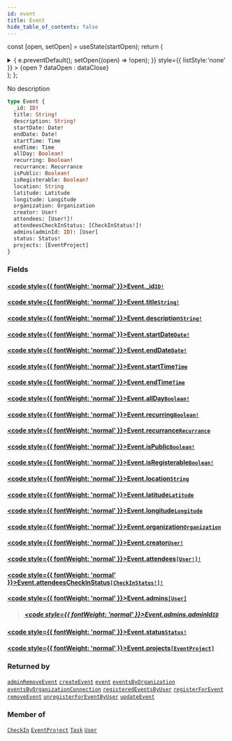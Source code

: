 ```yaml
---
id: event
title: Event
hide_table_of_contents: false
---
```






const [open, setOpen] = useState(startOpen);
return (
<details {...(open ? { open: true } : {})} className="details" style={{ border:'none', boxShadow:'none', background:'var(--ifm-background-color)' }}>
<summary
onClick={(e) => {
e.preventDefault();
setOpen((open) => !open);
}}
style={{ listStyle:'none' }} >
{open ? dataOpen : dataClose}
</summary>
{open && children}
</details>
);
};

No description

```graphql
type Event {
  _id: ID!
  title: String!
  description: String!
  startDate: Date!
  endDate: Date!
  startTime: Time
  endTime: Time
  allDay: Boolean!
  recurring: Boolean!
  recurrance: Recurrance
  isPublic: Boolean!
  isRegisterable: Boolean!
  location: String
  latitude: Latitude
  longitude: Longitude
  organization: Organization
  creator: User!
  attendees: [User!]!
  attendeesCheckInStatus: [CheckInStatus!]!
  admins(adminId: ID): [User]
  status: Status!
  projects: [EventProject]
}
```

### Fields

#### [<code style={{ fontWeight: 'normal' }}>Event.<b>\_id</b></code>](#)<Bullet />[`ID!`](../../../docs/schema/scalars/id) <Badge class="secondary" text="non-null"/> <Badge class="secondary" text="scalar"/>

>

#### [<code style={{ fontWeight: 'normal' }}>Event.<b>title</b></code>](#)<Bullet />[`String!`](../../../docs/schema/scalars/string) <Badge class="secondary" text="non-null"/> <Badge class="secondary" text="scalar"/>

>

#### [<code style={{ fontWeight: 'normal' }}>Event.<b>description</b></code>](#)<Bullet />[`String!`](../../../docs/schema/scalars/string) <Badge class="secondary" text="non-null"/> <Badge class="secondary" text="scalar"/>

>

#### [<code style={{ fontWeight: 'normal' }}>Event.<b>startDate</b></code>](#)<Bullet />[`Date!`](../../../docs/schema/scalars/date) <Badge class="secondary" text="non-null"/> <Badge class="secondary" text="scalar"/>

>

#### [<code style={{ fontWeight: 'normal' }}>Event.<b>endDate</b></code>](#)<Bullet />[`Date!`](../../../docs/schema/scalars/date) <Badge class="secondary" text="non-null"/> <Badge class="secondary" text="scalar"/>

>

#### [<code style={{ fontWeight: 'normal' }}>Event.<b>startTime</b></code>](#)<Bullet />[`Time`](../../../docs/schema/scalars/time) <Badge class="secondary" text="scalar"/>

>

#### [<code style={{ fontWeight: 'normal' }}>Event.<b>endTime</b></code>](#)<Bullet />[`Time`](../../../docs/schema/scalars/time) <Badge class="secondary" text="scalar"/>

>

#### [<code style={{ fontWeight: 'normal' }}>Event.<b>allDay</b></code>](#)<Bullet />[`Boolean!`](../../../docs/schema/scalars/boolean) <Badge class="secondary" text="non-null"/> <Badge class="secondary" text="scalar"/>

>

#### [<code style={{ fontWeight: 'normal' }}>Event.<b>recurring</b></code>](#)<Bullet />[`Boolean!`](../../../docs/schema/scalars/boolean) <Badge class="secondary" text="non-null"/> <Badge class="secondary" text="scalar"/>

>

#### [<code style={{ fontWeight: 'normal' }}>Event.<b>recurrance</b></code>](#)<Bullet />[`Recurrance`](../../../docs/schema/enums/recurrance) <Badge class="secondary" text="enum"/>

>

#### [<code style={{ fontWeight: 'normal' }}>Event.<b>isPublic</b></code>](#)<Bullet />[`Boolean!`](../../../docs/schema/scalars/boolean) <Badge class="secondary" text="non-null"/> <Badge class="secondary" text="scalar"/>

>

#### [<code style={{ fontWeight: 'normal' }}>Event.<b>isRegisterable</b></code>](#)<Bullet />[`Boolean!`](../../../docs/schema/scalars/boolean) <Badge class="secondary" text="non-null"/> <Badge class="secondary" text="scalar"/>

>

#### [<code style={{ fontWeight: 'normal' }}>Event.<b>location</b></code>](#)<Bullet />[`String`](../../../docs/schema/scalars/string) <Badge class="secondary" text="scalar"/>

>

#### [<code style={{ fontWeight: 'normal' }}>Event.<b>latitude</b></code>](#)<Bullet />[`Latitude`](../../../docs/schema/scalars/latitude) <Badge class="secondary" text="scalar"/>

>

#### [<code style={{ fontWeight: 'normal' }}>Event.<b>longitude</b></code>](#)<Bullet />[`Longitude`](../../../docs/schema/scalars/longitude) <Badge class="secondary" text="scalar"/>

>

#### [<code style={{ fontWeight: 'normal' }}>Event.<b>organization</b></code>](#)<Bullet />[`Organization`](../../../docs/schema/objects/organization) <Badge class="secondary" text="object"/>

>

#### [<code style={{ fontWeight: 'normal' }}>Event.<b>creator</b></code>](#)<Bullet />[`User!`](../../../docs/schema/objects/user) <Badge class="secondary" text="non-null"/> <Badge class="secondary" text="object"/>

>

#### [<code style={{ fontWeight: 'normal' }}>Event.<b>attendees</b></code>](#)<Bullet />[`[User!]!`](../../../docs/schema/objects/user) <Badge class="secondary" text="non-null"/> <Badge class="secondary" text="object"/>

>

#### [<code style={{ fontWeight: 'normal' }}>Event.<b>attendeesCheckInStatus</b></code>](#)<Bullet />[`[CheckInStatus!]!`](../../../docs/schema/objects/check-in-status) <Badge class="secondary" text="non-null"/> <Badge class="secondary" text="object"/>

>

#### [<code style={{ fontWeight: 'normal' }}>Event.<b>admins</b></code>](#)<Bullet />[`[User]`](../../../docs/schema/objects/user) <Badge class="secondary" text="list"/> <Badge class="secondary" text="object"/>

> ##### [<code style={{ fontWeight: 'normal' }}>Event.admins.<b>adminId</b></code>](#)<Bullet />[`ID`](../../../docs/schema/scalars/id) <Badge class="secondary" text="scalar"/>

#### [<code style={{ fontWeight: 'normal' }}>Event.<b>status</b></code>](#)<Bullet />[`Status!`](../../../docs/schema/enums/status) <Badge class="secondary" text="non-null"/> <Badge class="secondary" text="enum"/>

>

#### [<code style={{ fontWeight: 'normal' }}>Event.<b>projects</b></code>](#)<Bullet />[`[EventProject]`](../../../docs/schema/objects/event-project) <Badge class="secondary" text="list"/> <Badge class="secondary" text="object"/>

>

### Returned by

[`adminRemoveEvent`](../../../docs/schema/mutations/admin-remove-event) <Badge class="secondary" text="mutation"/><Bullet />[`createEvent`](../../../docs/schema/mutations/create-event) <Badge class="secondary" text="mutation"/><Bullet />[`event`](../../../docs/schema/queries/event) <Badge class="secondary" text="query"/><Bullet />[`eventsByOrganization`](../../../docs/schema/queries/events-by-organization) <Badge class="secondary" text="query"/><Bullet />[`eventsByOrganizationConnection`](../../../docs/schema/queries/events-by-organization-connection) <Badge class="secondary" text="query"/><Bullet />[`registeredEventsByUser`](../../../docs/schema/queries/registered-events-by-user) <Badge class="secondary" text="query"/><Bullet />[`registerForEvent`](../../../docs/schema/mutations/register-for-event) <Badge class="secondary" text="mutation"/><Bullet />[`removeEvent`](../../../docs/schema/mutations/remove-event) <Badge class="secondary" text="mutation"/><Bullet />[`unregisterForEventByUser`](../../../docs/schema/mutations/unregister-for-event-by-user) <Badge class="secondary" text="mutation"/><Bullet />[`updateEvent`](../../../docs/schema/mutations/update-event) <Badge class="secondary" text="mutation"/>

### Member of

[`CheckIn`](../../../docs/schema/objects/check-in) <Badge class="secondary" text="object"/><Bullet />[`EventProject`](../../../docs/schema/objects/event-project) <Badge class="secondary" text="object"/><Bullet />[`Task`](../../../docs/schema/objects/task) <Badge class="secondary" text="object"/><Bullet />[`User`](../../../docs/schema/objects/user) <Badge class="secondary" text="object"/>
